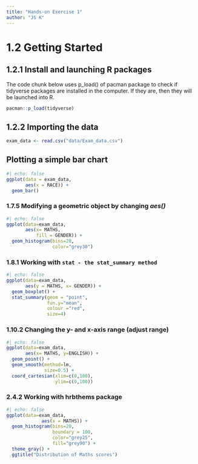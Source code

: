 ```yaml
---
title: "Hands-on Exercise 1"
author: "JS K"
---
```


# 1.2 Getting Started

## 1.2.1 Install and launching R packages

The code chunk below uses p_load() of pacman package to check if tidyverse packages are installed in the computer. If they are, then they will be launched into R.

```r
pacman::p_load(tidyverse)
```

## 1.2.2 Importing the data

```r
exam_data <- read.csv("data/Exam_data.csv")
```

## Plotting a simple bar chart

```r
#| echo: false
ggplot(data = exam_data,
       aes(x = RACE)) +
  geom_bar()
```

### 1.7.5 Modifying a geometric object by changing *aes()*

```r
#| echo: false
ggplot(data=exam_data, 
       aes(x= MATHS, 
           fill = GENDER)) +
  geom_histogram(bins=20, 
                 color="grey30")
```

### 1.8.1 Working with `stat - the stat_summary method`

```r
#| echo: false
ggplot(data=exam_data, 
       aes(y = MATHS, x= GENDER)) +
  geom_boxplot() +
  stat_summary(geom = "point",       
               fun.y="mean",         
               colour ="red",        
               size=4)       
```

### 1.10.2 Changing the y- and x-axis range (adjust range)

```r
#| echo: false
ggplot(data=exam_data, 
       aes(x= MATHS, y=ENGLISH)) +
  geom_point() +
  geom_smooth(method=lm, 
              size=0.5) +  
  coord_cartesian(xlim=c(0,100),
                  ylim=c(0,100))
```

### 2.4.2 Working with hrbthems package

```r
#| echo: false
ggplot(data=exam_data, 
             aes(x = MATHS)) +
  geom_histogram(bins=20, 
                 boundary = 100,
                 color="grey25", 
                 fill="grey90") +
  theme_gray() +
  ggtitle("Distribution of Maths scores") 
```
